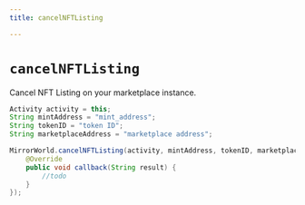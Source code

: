 ```yaml
---
title: cancelNFTListing

---
```


# `cancelNFTListing`

Cancel NFT Listing on your marketplace instance.

```java
Activity activity = this;
String mintAddress = "mint_address";
String tokenID = "token ID";
String marketplaceAddress = "marketplace address";

MirrorWorld.cancelNFTListing(activity, mintAddress, tokenID, marketplaceAddress, new MirrorCallback() {
    @Override
    public void callback(String result) {
        //todo
    }
});
```
